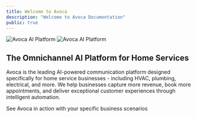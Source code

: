 ```yaml
---
title: Welcome to Avoca
description: "Welcome to Avoca Documentation"
public: true
---
```


<img
  className="block dark:hidden"
  src="/images/hero-light.png"
  alt="Avoca AI Platform"
/>
<img
  className="hidden dark:block"
  src="/images/hero-dark.png"
  alt="Avoca AI Platform"
/>

## The Omnichannel AI Platform for Home Services

Avoca is the leading AI-powered communication platform designed specifically for home service businesses - including HVAC, plumbing, electrical, and more. We help businesses capture more revenue, book more appointments, and deliver exceptional customer experiences through intelligent automation.

<Card title="Book Your Demo" icon="calendar" href="https://avoca.ai/demo">
  See Avoca in action with your specific business scenarios
</Card>

